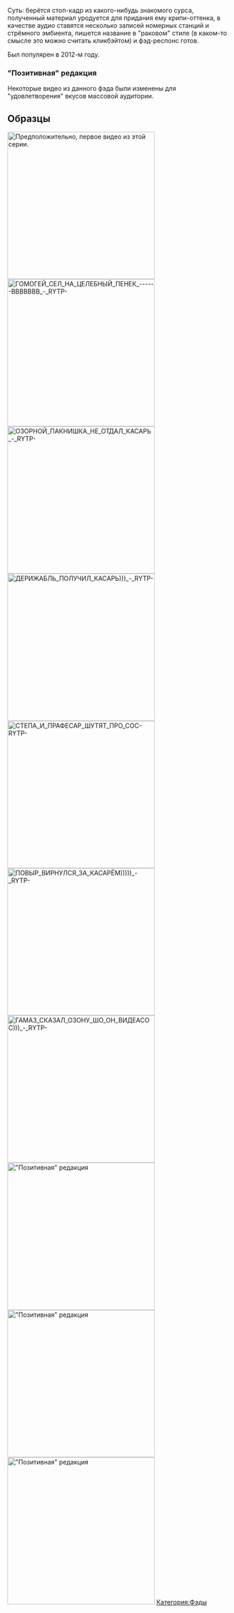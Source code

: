 {{Фэды
|title1=Крипи-фэд
|image1=Hqdefault.jpg
|плейлист=Нет
}}

Суть: берётся стоп-кадр из какого-нибудь знакомого сурса, полученный материал уродуется для придания ему крипи-оттенка, в качестве аудио ставятся несколько записей номерных станций и стрёмного эмбиента, пишется название в "раковом" стиле (в каком-то смысле это можно считать кликбэйтом) и фэд-респонс готов.

Был популярен в 2012-м году.

=== "Позитивная" редакция ===
Некоторые видео из данного фэда были изменены для "удовлетворения" вкусов массовой аудитории.

== Образцы ==
[[File:ВЛАДУ БАРЩУ ДАЛИ ПЕЗДЫ))) - RYTP-|thumb|330x330px|left|Предположительно, первое видео из этой серии.]]
[[File:ГОМОГЕЙ СЕЛ НА ЦЕЛЕБНЫЙ ПЕНЕК ------ВВВВВВВ - RYTP-|thumb|330x330px]]
[[File:ОЗОРНОЙ ПАКНИШКА НЕ ОТДАЛ КАСАРЬ - RYTP-|thumb|330x330px|left]]
[[File:ДЕРИЖАБЛЬ ПОЛУЧИЛ КАСАРЬ))) - RYTP-|thumb|330x330px]]
[[File:СТЕПА И ПРАФЕСАР ШУТЯТ ПРО СОС-RYTP-|thumb|330x330px|left]]
[[File:ПОВЫР ВИРНУЛСЯ ЗА КАСАРЁМ))))) - RYTP-|thumb|330x330px]]
[[File:ГАМАЗ СКАЗАЛ ОЗОНУ ШО ОН ВИДЕАСОС))) - RYTP-|thumb|330x330px|left]]
[[File:ВЛАДУ БАРЩУ ДАЛИ ПЕЗДЫ))) -REDACTED- - RYTP-|thumb|330x330px|"Позитивная" редакция]]
[[File:СТЕПА И ПРАФЕСАР ШУТЯТ ПРО СОС -REDACTED- - RYTP-|left|thumb|330x330px|"Позитивная" редакция]]
[[File:ПАЦЕКУ НИ НАЖНЫ КАСАРИ!))) -REDACTED- - RYTP-|thumb|330x330px|"Позитивная" редакция]]
<nowiki/>[[Категория:Фэды]]